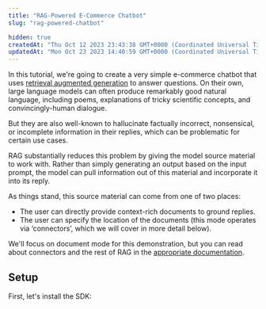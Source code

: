 ```yaml
---
title: "RAG-Powered E-Commerce Chatbot"
slug: "rag-powered-chatbot"

hidden: true
createdAt: "Thu Oct 12 2023 23:43:38 GMT+0000 (Coordinated Universal Time)"
updatedAt: "Mon Oct 23 2023 14:40:59 GMT+0000 (Coordinated Universal Time)"
---
```

In this tutorial, we're going to create a very simple e-commerce chatbot that uses [retrieval augmented generation](/docs/retrieval-augmented-generation-rag) to answer questions. On their own, large language models can often produce remarkably good natural language, including poems, explanations of tricky scientific concepts, and convincingly-human dialogue. 

But they are also well-known to hallucinate factually incorrect, nonsensical, or incomplete information in their replies, which can be problematic for certain use cases.

RAG substantially reduces this problem by giving the model source material to work with. Rather than simply generating an output based on the input prompt, the model can pull information out of this material and incorporate it into its reply.

As things stand, this source material can come from one of two places:

- The user can directly provide context-rich documents to ground replies.
- The user can specify the location of the documents (this mode operates via ‘connectors’, which we will cover in more detail below).

We'll focus on document mode for this demonstration, but you can read about connectors and the rest of RAG in the [appropriate documentation](/docs/retrieval-augmented-generation-rag).

## Setup

First, let's install the SDK:
